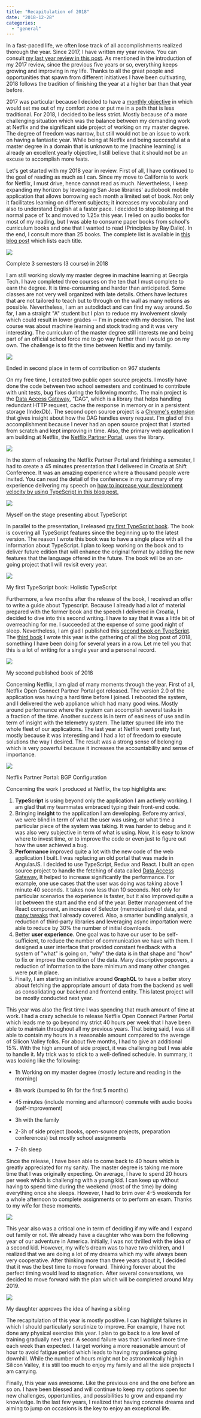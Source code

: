 ```yaml
---
title: "Recapitulation of 2018"
date: "2018-12-28"
categories: 
  - "general"
---
```


In a fast-paced life, we often lose track of all accomplishments realized thorough the year. Since 2017, I have written my year review. You can consult [my last year review in this post](https://patrickdesjardins.com/blog/recapitulation-of-2017). As mentioned in the introduction of my 2017 review, since the previous five years or so, everything keeps growing and improving in my life. Thanks to all the great people and opportunities that spawn from different initiatives I have been cultivating, 2018 follows the tradition of finishing the year at a higher bar than that year before.

2017 was particular because I decided to have a [monthly objective](https://patrickdesjardins.com/blog/2017-accomplishment-goals) in which would set me out of my comfort zone or put me in a path that is less traditional. For 2018, I decided to be less strict. Mostly because of a more challenging situation which was the balance between my demanding work at Netflix and the significant side project of working on my master degree. The degree of freedom was narrow, but still would not be an issue to work on having a fantastic year. While being at Netflix and being successful at a master degree in a domain that is unknown to me (machine learning) is already an excellent yearly objective, I still believe that it should not be an excuse to accomplish more feats.

Let's get started with my 2018 year in review. First of all, I have continued to the goal of reading as much as I can. Since my move to California to work for Netflix, I must drive, hence cannot read as much. Nevertheless, I keep expanding my horizon by leveraging San Jose libraries' audiobook mobile application that allows borrowing each month a limited set of book. Not only it facilitates learning on different subjects; it increases my vocabulary and also to understand English at a faster pace. I decided to stop listening at the normal pace of 1x and moved to 1.25x this year. I relied on audio books for most of my reading, but I was able to consume paper books from school's curriculum books and one that I wanted to read (Principles by Ray Dalio). In the end, I consult more than 25 books. The complete list is available in [this blog post](https://patrickdesjardins.com/blog/?p=5680) which lists each title.

![](https://patrickdesjardins.com/blog/wp-content/uploads/2017/12/gatech.png)

Complete 3 semesters (3 course) in 2018

I am still working slowly my master degree in machine learning at Georgia Tech. I have completed three courses on the ten that I must complete to earn the degree. It is time-consuming and harder than anticipated. Some classes are not very well organized with late details. Others have lectures that are not tailored to teach but to through on the wall as many notions as possible. Nevertheless, I am an autodidact and can find my way around. So far, I am a straight "A" student but I plan to reduce my involvement slowly which could result in lower grades -- I'm in peace with my decision. The last course was about machine learning and stock trading and it was very interesting. The curriculum of the master degree still interests me and being part of an official school force me to go way further than I would go on my own. The challenge is to fit the time between Netflix and my family.

![](https://patrickdesjardins.com/blog/wp-content/uploads/2018/12/ML4T_Participation.png)

Ended in second place in term of contribution on 967 students

On my free time, I created two public open source projects. I mostly have done the code between two school semesters and continued to contribute with unit tests, bug fixes during the following months. The main project is the [Data Access Gateway](https://github.com/MrDesjardins/dataaccessgateway), "DAG", which is a library that helps handling redundant HTTP request, cache the response in memory or in a persistent storage (IndexDb). The second open source project is a [Chrome's extension](https://github.com/MrDesjardins/dataaccessgatewaychromeextension) that gives insight about how the DAG handles every request. I'm glad of this accomplishment because I never had an open source project that I started from scratch and kept improving in time. Also, the primary web application I am building at Netflix, the [Netflix Partner Portal](https://patrickdesjardins.com/blog/improving-the-user-experience-of-a-complex-form-with-animation), uses the library.

![](https://patrickdesjardins.com/blog/wp-content/uploads/2018/07/DataAccessGatewayOverview.png)

In the storm of releasing the Netflix Partner Portal and finishing a semester, I had to create a 45 minutes presentation that I delivered in Croatia at Shift Conference. It was an amazing experience where a thousand people were invited. You can read the detail of the conference in my summary of my experience delivering my speech on [how to increase your development velocity by using TypeScript in this blog post.](https://patrickdesjardins.com/blog/my-preparation-and-experience-of-shift-conference-in-croatia)

![](https://patrickdesjardins.com/blog/wp-content/uploads/2018/06/27669454137_f942c2c33e_z.jpg)

Myself on the stage presenting about TypeScript

In parallel to the presentation, I released [my first TypeScript book](https://typescriptbook.com/). The book is covering all TypeScript features since the beginning up to the latest version. The reason I wrote this book was to have a single place with all the information about TypeScript. I plan to keep working on the book and to deliver future edition that will enhance the original format by adding the new features that the language offered in the future. The book will be an on-going project that I will revisit every year.

![](https://patrickdesjardins.com/blog/wp-content/uploads/2018/04/FrontBackBook1400Width.jpg)

My first TypeScript book: Holistic TypeScript

Furthermore, a few months after the release of the book, I received an offer to write a guide about Typescript. Because I already had a lot of material prepared with the former book and the speech I delivered in Croatia, I decided to dive into this second writing. I have to say that it was a little bit of overreaching for me. I succeeded at the expense of some good night of sleep. Nevertheless, I am glad I published this [second book on TypeScript](https://patrickdesjardins.com/blog/my-second-typescript-book-is-available). The [third book](https://www.amazon.com/dp/2981311077) I wrote this year is the gathering of all the blog post of 2018, something I have been doing for several years in a row. Let me tell you that this is a lot of writing for a single year and a personal record.

![](https://patrickdesjardins.com/blog/wp-content/uploads/2018/09/TypeScriptQuickGuideBook.png)

My second published book of 2018

Concerning Netflix, I am glad of many moments through the year. First of all, Netflix Open Connect Partner Portal got released. The version 2.0 of the application was having a hard time before I joined. I rebooted the system, and I delivered the web appliance which had many good wins. Mostly around performance where the system can accomplish several tasks in a fraction of the time. Another success is in term of easiness of use and in term of insight with the telemetry system. The latter spurred life into the whole fleet of our applications. The last year at Netflix went pretty fast, mostly because it was interesting and I had a lot of freedom to execute solutions the way I desired. The result was a strong sense of belonging which is very powerful because it increases the accountability and sense of importance.

![](https://patrickdesjardins.com/blog/wp-content/uploads/2018/08/2018-08-04_15-36-33.gif)

Netflix Partner Portal: BGP Configuration

Concerning the work I produced at Netflix, the top highlights are:

1. **TypeScript** is using beyond only the application I am actively working. I am glad that my teammates embraced typing their front-end code.
2. Bringing **insight** to the application I am developing. Before my arrival, we were blind in term of what the user was using, or what time a particular piece of the system was taking. It was harder to debug and it was also very subjective in term of what is using. Now, it is easy to know where to invest time, or to improve the code or even just to figure out how the user achieved a bug.
3. **Performance** improved quite a lot with the new code of the web application I built. I was replacing an old portal that was made in AngularJS. I decided to use TypeScript, Redux and React. I built an open source project to handle the fetching of data called [Data Access Gateway.](https://patrickdesjardins.com/blog/data-access-gateway-project) It helped to increase significantly the performance. For example, one use cases that the user was doing was taking above 1 minute 40 seconds. It takes now less than 10 seconds. Not only for particular scenarios the experience is faster, but it also improved quite a lot between the start and the end of the year. Better management of the React component, an increase of Selector (memoization) of data, and [many tweaks](https://patrickdesjardins.com/blog/top-5-improvements-that-boost-netflix-partner-portal-website-performance) that I already covered. Also, a smarter bundling analysis, a reduction of third-party libraries and leveraging async importation were able to reduce by 30% the number of initial downloads.
4. Better **user experience**. One goal was to have our user to be self-sufficient, to reduce the number of communication we have with them. I designed a user interface that provided constant feedback with a system of "what" is going on, "why" the data is in that shape and "how" to fix or improve the condition of the data. Many descriptive popovers, a reduction of information to the bare minimum and many other changes were put in place.
5. Finally, I am starting an initiative around **GraphQL** to have a better story about fetching the appropriate amount of data from the backend as well as consolidating our backend and frontend entity. This latest project will be mostly conducted next year.

This year was also the first time I was spending that much amount of time at work. I had a crazy schedule to release Netflix Open Connect Partner Portal which leads me to go beyond my strict 40 hours per week that I have been able to maintain throughout all my previous years. That being said, I was still able to contain my hours in a reasonable amount compared to the average of Silicon Valley folks. For about five months, I had to give an additional 15%. With the high amount of side project, it was challenging but I was able to handle it. My trick was to stick to a well-defined schedule. In summary, it was looking like the following: 

- 1h Working on my master degree (mostly lecture and reading in the morning)
- 8h work (bumped to 9h for the first 5 months)
- 45 minutes (include morning and afternoon) commute with audio books (self-improvement)
- 3h with the family
- 2-3h of side project (books, open-source projects, preparation conferences) but mostly school assignments  
    
- 7-8h sleep

Since the release, I have been able to come back to 40 hours which is greatly appreciated for my sanity. The master degree is taking me more time that I was originally expecting. On average, I have to spend 20 hours per week which is challenging with a young kid. I can keep up without having to spend time during the weekend (most of the time) by doing everything once she sleeps. However, I had to brim over 4-5 weekends for a whole afternoon to complete assignments or to perform an exam. Thanks to my wife for these moments.

![](https://patrickdesjardins.com/blog/wp-content/uploads/2017/12/cali_lowreso.jpg)

This year also was a critical one in term of deciding if my wife and I expand out family or not. We already have a daughter who was born the following year of our adventure in America. Initially, I was not thrilled with the idea of a second kid. However, my wife's dream was to have two children, and I realized that we are doing a lot of my dreams which my wife always been very cooperative. After thinking more than three years about it, I decided that it was the best time to move forward. Thinking forever about the perfect timing would lead to stagnation. After several conversations, we decided to move forward with the plan which will be completed around May 2019.

![](https://patrickdesjardins.com/blog/wp-content/uploads/2018/10/BabyNumberTwo.jpg)

My daughter approves the idea of having a sibling

The recapitulation of this year is mostly positive. I can highlight failures in which I should particularly scrutinize to improve. For example, I have not done any physical exercise this year. I plan to go back to a low level of training gradually next year. A second failure was that I worked more time each week than expected. I target working a more reasonable amount of hour to avoid fatigue period which leads to having my patience going downhill. While the number of hours might not be astronomically high in Silicon Valley, it is still too much to enjoy my family and all the side projects I am carrying. 

Finally, this year was awesome. Like the previous one and the one before an so on. I have been blessed and will continue to keep my options open for new challenges, opportunities, and possibilities to grow and expand my knowledge. In the last few years, I realized that having concrete dreams and aiming to jump on occasions is the key to enjoy an exceptional life.
